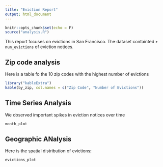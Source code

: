 ```yaml
---
title: "Eviction Report"
output: html_document
---
```


```r
knitr::opts_chunk$set(echo = F)
source("analysis.R")
```

This report focuses on evictions in San Francisco. The dataset containted `r num_evictions` of eviction notices.

## Zip code analysis
Here is a table fo the 10 zip codes with the highest number of evictions

```r
library("kableExtra")
kable(by_zip, col.names = c("Zip Code", "Number of Evictions"))
```

## Time Series Analysis
We observed important spikes in eviction notices over time

```r
month_plot
```

## Geographic ANalysis
Here is the spatial distribution of evictions:

```r
evictions_plot
```